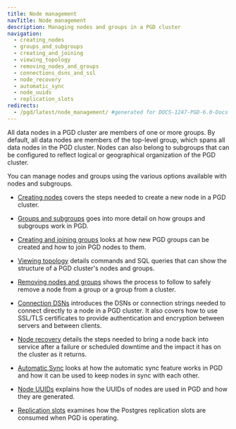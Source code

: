 ```yaml
---
title: Node management
navTitle: Node management
description: Managing nodes and groups in a PGD cluster
navigation:
  - creating_nodes
  - groups_and_subgroups
  - creating_and_joining
  - viewing_topology
  - removing_nodes_and_groups
  - connections_dsns_and_ssl
  - node_recovery
  - automatic_sync
  - node_uuids
  - replication_slots
redirects:
  - /pgd/latest/node_management/ #generated for DOCS-1247-PGD-6.0-Docs
---
```



All data nodes in a PGD cluster are members of one or more groups. By default, 
all data nodes are members of the top-level group, which spans all data nodes
in the PGD cluster. Nodes can also belong to subgroups that can be configured to
reflect logical or geographical organization of the PGD cluster.

You can manage nodes and groups using the various options available
with nodes and subgroups.

* [Creating nodes](creating_nodes) covers the steps needed to create a new node
  in a PGD cluster. 

* [Groups and subgroups](groups_and_subgroups) goes into more detail on how
  groups and subgroups work in PGD.

* [Creating and joining groups](creating_and_joining) looks at how new PGD
  groups can be created and how to join PGD nodes to them.

* [Viewing topology](viewing_topology) details commands and SQL queries that can
  show the structure of a PGD cluster's nodes and groups.

* [Removing nodes and groups](removing_nodes_and_groups) shows the process to
  follow to safely remove a node from a group or a group from a cluster.

* [Connection DSNs](connections_dsns_and_ssl) introduces the DSNs or connection
  strings needed to connect directly to a node in a PGD cluster. It also covers
  how to use SSL/TLS certificates to provide authentication and encryption
  between servers and between clients.

* [Node recovery](node_recovery) details the steps needed to bring a node back
  into service after a failure or scheduled downtime and the impact it has on
  the cluster as it returns.

* [Automatic Sync](automatic_sync) looks at how the automatic sync feature
  works in PGD and how it can be used to keep nodes in sync with each other.

* [Node UUIDs](node_uuids) explains how the UUIDs of nodes are used in PGD and
  how they are generated.

* [Replication slots](replication_slots) examines how the Postgres replication
  slots are consumed when PGD is operating.
